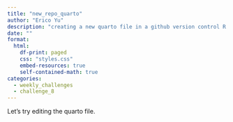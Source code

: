 ```yaml
---
title: "new_repo_quarto"
author: "Erico Yu"
description: "creating a new quarto file in a github version control R project"
date: ""
format:
  html:
    df-print: paged
    css: "styles.css"
    embed-resources: true
    self-contained-math: true
categories:
  - weekly_challenges
  - challenge_8
---
```


Let's try editing the quarto file.
